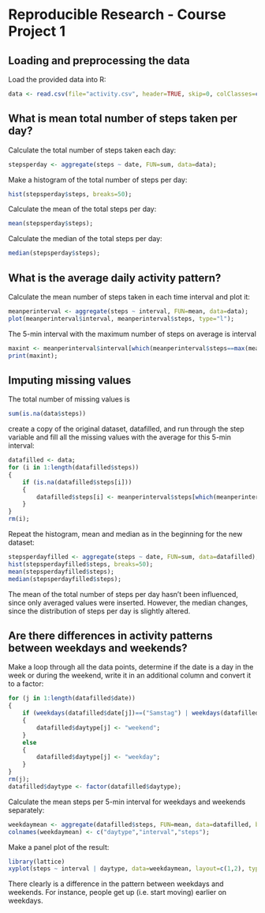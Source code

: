 Reproducible Research - Course Project 1
========================================================

## Loading and preprocessing the data

Load the provided data into R:

```r
data <- read.csv(file="activity.csv", header=TRUE, skip=0, colClasses=c("numeric","Date","numeric"));
```

## What is mean total number of steps taken per day?

Calculate the total number of steps taken each day:

```r
stepsperday <- aggregate(steps ~ date, FUN=sum, data=data);
```

Make a histogram of the total number of steps per day:

```r
hist(stepsperday$steps, breaks=50);
```

Calculate the mean of the total steps per day:

```r
mean(stepsperday$steps);
```

Calculate the median of the total steps per day:

```r
median(stepsperday$steps);
```

## What is the average daily activity pattern?

Calculate the mean number of steps taken in each time interval and plot it:

```r
meanperinterval <- aggregate(steps ~ interval, FUN=mean, data=data);
plot(meanperinterval$interval, meanperinterval$steps, type="l");
```

The 5-min interval with the maximum number of steps on average is interval 
```r
maxint <- meanperinterval$interval[which(meanperinterval$steps==max(meanperinterval$steps))];
print(maxint);
```

## Imputing missing values

The total number of missing values is

```r
sum(is.na(data$steps))
```

create a copy of the original dataset, datafilled, and run through the step variable and fill all the missing values with the average for this 5-min interval:
```r
datafilled <- data;
for (i in 1:length(datafilled$steps))
{
    if (is.na(datafilled$steps[i]))
    {
        datafilled$steps[i] <- meanperinterval$steps[which(meanperinterval$interval==datafilled$interval[i])];
    }
}
rm(i);
```

Repeat the histogram, mean and median as in the beginning for the new dataset:

```r
stepsperdayfilled <- aggregate(steps ~ date, FUN=sum, data=datafilled);
hist(stepsperdayfilled$steps, breaks=50);
mean(stepsperdayfilled$steps);
median(stepsperdayfilled$steps);
```

The mean of the total number of steps per day hasn't been influenced, since only averaged values were inserted. 
However, the median changes, since the distribution of steps per day is slightly altered.

## Are there differences in activity patterns between weekdays and weekends?

Make a loop through all the data points, determine if the date is a day in the week or during the weekend, write it in an additional column and convert it to a factor:
```r
for (j in 1:length(datafilled$date))
{
    if (weekdays(datafilled$date[j])==("Samstag") | weekdays(datafilled$date[j])==("Sonntag"))
    {
        datafilled$daytype[j] <- "weekend";
    }
    else
    {
        datafilled$daytype[j] <- "weekday";
    }
}
rm(j);
datafilled$daytype <- factor(datafilled$daytype);
```

Calculate the mean steps per 5-min interval for weekdays and weekends separately:

```r
weekdaymean <- aggregate(datafilled$steps, FUN=mean, data=datafilled, by=list(datafilled$daytype,datafilled$interval));
colnames(weekdaymean) <- c("daytype","interval","steps");
```

Make a panel plot of the result:

```r
library(lattice)
xyplot(steps ~ interval | daytype, data=weekdaymean, layout=c(1,2), type="l");
```

There clearly is a difference in the pattern between weekdays and weekends. For instance, people get up (i.e. start moving) earlier on weekdays. 
